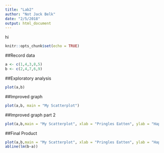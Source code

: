 ```yaml
---
title: "Lab2"
author: "Not Jack Belk"
date: "2/5/2018"
output: html_document
---
```

hi
```r
knitr::opts_chunk$set(echo = TRUE)
```

##Record data

```r
a <- c(1,4,3,8,5)
b <- c(2,4,7,6,9)

```

##Exploratory analysis

```r
plot(a,b)
```

##Improved graph

```r
plot(a,b, main = "My Scatterplot")
```

##Improved graph part 2

```r
plot(a,b,main = "My Scatterplot", xlab = "Pringles Eatten", ylab = "Happiness")
```

##Final Product

```r
plot(a,b,main = "My Scatterplot", xlab = "Pringles Eatten", ylab = "Happiness")
abline(lm(b~a))
```
